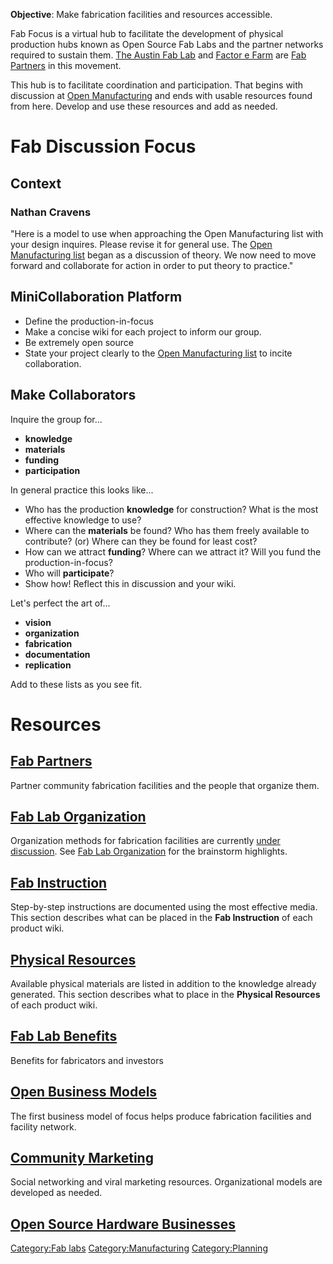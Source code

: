 '''Objective''': Make fabrication facilities and resources accessible. 

Fab Focus is a virtual hub to facilitate the development of physical production hubs known as Open Source Fab Labs and the partner networks required to sustain them. [http://openfarmtech.org/index.php?title=Bryan_Bishop The Austin Fab Lab] and [http://openfarmtech.org/ Factor e Farm] are [[Fab Partners]] in this movement. 

This hub is to facilitate coordination and participation. That begins with discussion at [http://groups.google.com/group/openmanufacturing Open Manufacturing] and ends with usable resources found from here. Develop and use these resources and add as needed.

= Fab Discussion Focus =
== Context ==
=== Nathan Cravens ===
"Here is a model to use when approaching the Open Manufacturing list with your design inquires. Please revise it for general use. The [http://groups.google.com/group/openmanufacturing Open Manufacturing list] began as a discussion of theory. We now need to move forward and collaborate for action in order to put theory to practice."

== MiniCollaboration Platform ==
*Define the production-in-focus
*Make a concise wiki for each project to inform our group.
*Be extremely open source
*State your project clearly to the [http://groups.google.com/group/openmanufacturing Open Manufacturing list] to incite collaboration.

== Make Collaborators ==
Inquire the group for... 

*'''knowledge'''
*'''materials'''
*'''funding'''
*'''participation'''

In general practice this looks like...

*Who has the production '''knowledge''' for construction? What is the most effective knowledge to use? 
*Where can the '''materials''' be found? Who has them freely available to contribute? (or) Where can they be found for least cost? 
*How can we attract '''funding'''? Where can we attract it? Will you fund the production-in-focus? 
*Who will '''participate'''? 
*Show how! Reflect this in discussion and your wiki.
 

Let's perfect the art of...

*'''vision'''
*'''organization'''
*'''fabrication'''
*'''documentation'''
*'''replication'''


Add to these lists as you see fit.

= Resources =
== [[Fab Partners]] ==
Partner community fabrication facilities and the people that organize them.

== [[Fab Lab Organization]] ==
Organization methods for fabrication facilities are currently [http://groups.google.com/group/openmanufacturing/browse_thread/thread/2c3c05a3054d8934 under discussion]. See [[Fab Lab Organization]] for the brainstorm highlights.

== [[Fab Instruction]] ==
Step-by-step instructions are documented using the most effective media. This section describes what can be placed in the '''Fab Instruction''' of each product wiki.

== [[Physical Resources]] ==
Available physical materials are listed in addition to the knowledge already generated. This section describes what to place in the '''Physical Resources''' of each product wiki.

== [[Fab Lab Benefits]] ==
Benefits for fabricators and investors

== [[Open Business Models]] ==
The first business model of focus helps produce fabrication facilities and facility network.

== [[Community Marketing]] ==
Social networking and viral marketing resources. Organizational models are developed as needed.

== [[Open Source Hardware Businesses]] ==



[[Category:Fab labs]]
[[Category:Manufacturing]]
[[Category:Planning]]